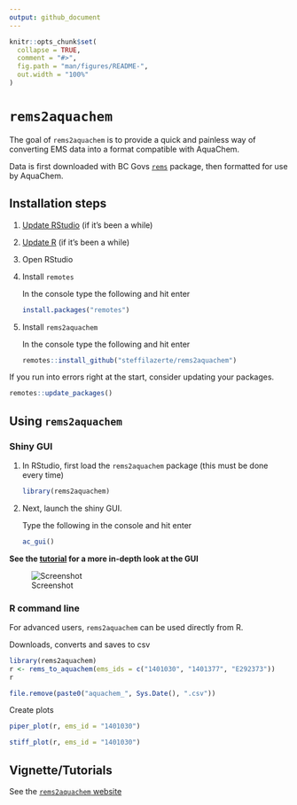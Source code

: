 ```yaml
---
output: github_document
---
```


<!-- README.md is generated from README.Rmd. Please edit that file -->

```r
knitr::opts_chunk$set(
  collapse = TRUE,
  comment = "#>",
  fig.path = "man/figures/README-",
  out.width = "100%"
)
```
# `rems2aquachem`

<!-- badges: start -->
<!-- [![Travis build status](https://travis-ci.org/steffilazerte/rems2aquachem.svg?branch=master)](https://travis-ci.org/steffilazerte/rems2aquachem) -->
<!-- badges: end -->

The goal of `rems2aquachem` is to provide a quick and painless way of converting EMS data into a format compatible with AquaChem.

Data is first downloaded with BC Govs [`rems`](http://github.com/bcgov/rems) package, then formatted for use by AquaChem.

## Installation steps

1. [Update RStudio](https://rstudio.com/) (if it's been a while)

2. [Update R](https://cloud.r-project.org/) (if it's been a while)

3. Open RStudio

4. Install `remotes`

    In the console type the following and hit enter

     ```r
     install.packages("remotes")
     ```
  
5. Install `rems2aquachem`

    In the console type the following and hit enter
  
    ```r
    remotes::install_github("steffilazerte/rems2aquachem")
    ```

If you run into errors right at the start, consider updating your packages.

```r
remotes::update_packages()
```

  
## Using `rems2aquachem`

### Shiny GUI

1. In RStudio, first load the `rems2aquachem` package (this must be done every time)

    ```r
    library(rems2aquachem)
    ```

2. Next, launch the shiny GUI. 

    Type the following in the console and hit enter

    ```r
    ac_gui()
    ```
    
**See the [tutorial](https://steffilazerte.github.io/rems2aquachem/articles/walkthrough.html) for a more in-depth look at the GUI**

![Screenshot](https://raw.githubusercontent.com/steffilazerte/rems2aquachem/master/inst/assets/screenshot.png)


### R command line

For advanced users, `rems2aquachem` can be used directly from R.

Downloads, converts and saves to csv

```r
library(rems2aquachem)
r <- rems_to_aquachem(ems_ids = c("1401030", "1401377", "E292373"))
r
```

```r
file.remove(paste0("aquachem_", Sys.Date(), ".csv"))
```

Create plots

```r
piper_plot(r, ems_id = "1401030")
```
```r
stiff_plot(r, ems_id = "1401030")
```


## Vignette/Tutorials

See the [`rems2aquachem` website](https://steffilazerte.github.io/rems2aquachem)
